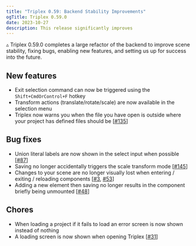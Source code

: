```yaml
---
title: "Triplex 0.59: Backend Stability Improvements"
ogTitle: Triplex 0.59.0
date: 2023-10-27
description: This release significantly improves
---
```


▵ Triplex 0.59.0 completes a large refactor of the backend to improve scene
stability, fixing bugs, enabling new features, and setting us up for success
into the future.

## New features

- Exit selection command can now be triggered using the `Shift+CmdOrControl+F`
  hotkey
- Transform actions (translate/rotate/scale) are now available in the selection
  menu
- Triplex now warns you when the file you have open is outside where your
  project has defined files should be
  [[#135](https://github.com/try-triplex/triplex/issues/135)]

## Bug fixes

- Union literal labels are now shown in the select input when possible
  [[#87](https://github.com/try-triplex/triplex/issues/87)]
- Saving no longer accidentally triggers the scale transform mode
  [[#145](https://github.com/try-triplex/triplex/issues/145)]
- Changes to your scene are no longer visually lost when entering / exiting /
  reloading components [[#3](https://github.com/try-triplex/triplex/issues/3),
  [#53](https://github.com/try-triplex/triplex/issues/53)]
- Adding a new element then saving no longer results in the component briefly
  being unmounted [[#48](https://github.com/try-triplex/triplex/issues/48)]

## Chores

- When loading a project if it fails to load an error screen is now shown
  instead of nothing
- A loading screen is now shown when opening Triplex
  [[#31](https://github.com/try-triplex/triplex/issues/31)]
